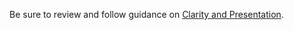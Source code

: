 Be sure to review and follow guidance on
[Clarity and Presentation](/assignments/overview/#id-clarity-and-presentation).
